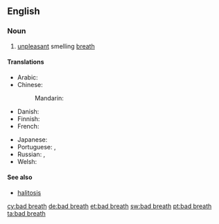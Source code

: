 ==English==

===Noun===
{{wikipedia}}
{{head|en|noun}}

# [[unpleasant]] smelling [[breath]]

====Translations====
{{trans-top|unpleasant breath}}
* Arabic: {{t|ar|بخر|m|tr=bákhar}}
* Chinese:
*: Mandarin: {{t+|cmn|口臭|tr=kǒuchòu|sc=Hani}}
* Danish: {{t|da|dårlig ånde|c}}
* Finnish: {{t|fi|pahanhajuinen}} {{t|fi|hengitys}}
* French: {{t|fr|mauvaise haleine}}
{{trans-mid}}
* Japanese: {{t+|ja|口臭|tr=こうしゅう, kōshū}}
* Portuguese: {{t|pt|[[mau]] [[hálito]]|m}}, {{t|pt|halitose|f}}
* Russian: {{t|ru|неприятный запах изо рта|m|tr=neprijátnyj zápax izo rtá}}, {{t|ru|галитоз|m|tr=galitóz}}
* Welsh: {{t+|cy|anadl ddrwg|f}}
{{trans-bottom}}

====See also====
* [[halitosis]]

[[cy:bad breath]]
[[de:bad breath]]
[[et:bad breath]]
[[sw:bad breath]]
[[pt:bad breath]]
[[ta:bad breath]]